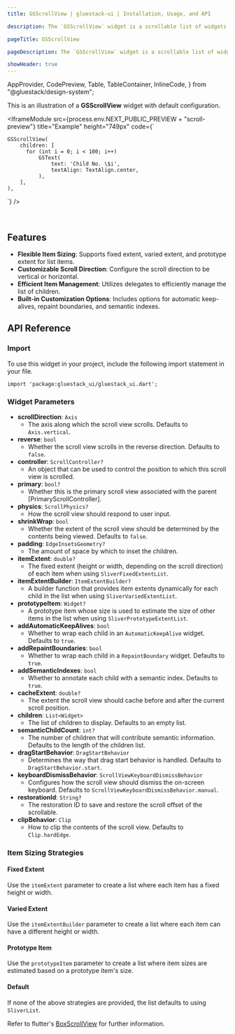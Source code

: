 ```yaml
---
title: GSScrollView | gluestack-ui | Installation, Usage, and API

description: The `GSScrollView` widget is a scrollable list of widgets arranged linearly, extending the `BoxScrollView` class. It offers flexibility in creating various types of list layouts, such as fixed or variable item extents, or layouts based on a prototype item's size.

pageTitle: GSScrollView

pageDescription: The `GSScrollView` widget is a scrollable list of widgets arranged linearly, extending the `BoxScrollView` class. It offers flexibility in creating various types of list layouts, such as fixed or variable item extents, or layouts based on a prototype item's size.

showHeader: true
---
```



  AppProvider,
  CodePreview,
  Table,
  TableContainer,
  InlineCode,
} from "@gluestack/design-system";

<Meta title="Components/Layout/Scroll" />

This is an illustration of a **GSScrollView** widget with default configuration.

<IframeModule
  src={process.env.NEXT_PUBLIC_PREVIEW + "scroll-preview"}
  title="Example"
  height="749px"
  code={`

    GSScrollView(
        children: [
          for (int i = 0; i < 100; i++)
              GSText(
                  text: 'Child No. \$i',
                  textAlign: TextAlign.center,
              ),
        ],
    ),

`}
/>

<br />

## Features

- **Flexible Item Sizing**: Supports fixed extent, varied extent, and prototype extent for list items.
- **Customizable Scroll Direction**: Configure the scroll direction to be vertical or horizontal.
- **Efficient Item Management**: Utilizes delegates to efficiently manage the list of children.
- **Built-in Customization Options**: Includes options for automatic keep-alives, repaint boundaries, and semantic indexes.

## API Reference

### Import

To use this widget in your project, include the following import statement in your file.

```
import 'package:gluestack_ui/gluestack_ui.dart';
```

### Widget Parameters

- **scrollDirection**: `Axis`
  - The axis along which the scroll view scrolls. Defaults to `Axis.vertical`.
- **reverse**: `bool`
  - Whether the scroll view scrolls in the reverse direction. Defaults to `false`.
- **controller**: `ScrollController?`
  - An object that can be used to control the position to which this scroll view is scrolled.
- **primary**: `bool?`
  - Whether this is the primary scroll view associated with the parent [PrimaryScrollController].
- **physics**: `ScrollPhysics?`
  - How the scroll view should respond to user input.
- **shrinkWrap**: `bool`
  - Whether the extent of the scroll view should be determined by the contents being viewed. Defaults to `false`.
- **padding**: `EdgeInsetsGeometry?`
  - The amount of space by which to inset the children.
- **itemExtent**: `double?`
  - The fixed extent (height or width, depending on the scroll direction) of each item when using `SliverFixedExtentList`.
- **itemExtentBuilder**: `ItemExtentBuilder?`
  - A builder function that provides item extents dynamically for each child in the list when using `SliverVariedExtentList`.
- **prototypeItem**: `Widget?`
  - A prototype item whose size is used to estimate the size of other items in the list when using `SliverPrototypeExtentList`.
- **addAutomaticKeepAlives**: `bool`
  - Whether to wrap each child in an `AutomaticKeepAlive` widget. Defaults to `true`.
- **addRepaintBoundaries**: `bool`
  - Whether to wrap each child in a `RepaintBoundary` widget. Defaults to `true`.
- **addSemanticIndexes**: `bool`
  - Whether to annotate each child with a semantic index. Defaults to `true`.
- **cacheExtent**: `double?`
  - The extent the scroll view should cache before and after the current scroll position.
- **children**: `List<Widget>`
  - The list of children to display. Defaults to an empty list.
- **semanticChildCount**: `int?`
  - The number of children that will contribute semantic information. Defaults to the length of the children list.
- **dragStartBehavior**: `DragStartBehavior`
  - Determines the way that drag start behavior is handled. Defaults to `DragStartBehavior.start`.
- **keyboardDismissBehavior**: `ScrollViewKeyboardDismissBehavior`
  - Configures how the scroll view should dismiss the on-screen keyboard. Defaults to `ScrollViewKeyboardDismissBehavior.manual`.
- **restorationId**: `String?`
  - The restoration ID to save and restore the scroll offset of the scrollable.
- **clipBehavior**: `Clip`
  - How to clip the contents of the scroll view. Defaults to `Clip.hardEdge`.

### Item Sizing Strategies

#### Fixed Extent

Use the `itemExtent` parameter to create a list where each item has a fixed height or width.

#### Varied Extent

Use the `itemExtentBuilder` parameter to create a list where each item can have a different height or width.

#### Prototype Item

Use the `prototypeItem` parameter to create a list where item sizes are estimated based on a prototype item's size.

#### Default

If none of the above strategies are provided, the list defaults to using `SliverList`.

Refer to flutter's [BoxScrollView](https://api.flutter.dev/flutter/widgets/BoxScrollView-class.html) for further information.